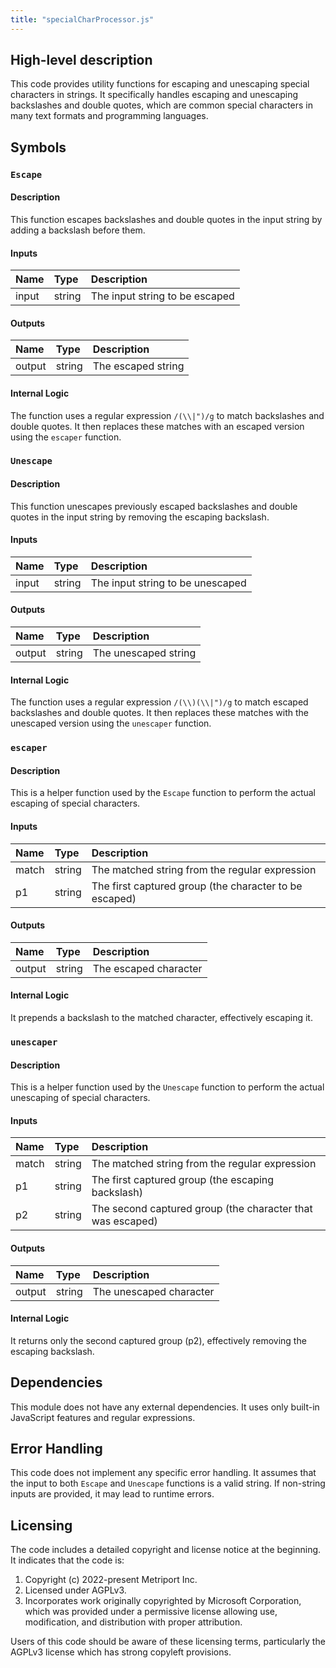 ```yaml
---
title: "specialCharProcessor.js"
---
```


## High-level description
This code provides utility functions for escaping and unescaping special characters in strings. It specifically handles escaping and unescaping backslashes and double quotes, which are common special characters in many text formats and programming languages.

## Symbols

### `Escape`
#### Description
This function escapes backslashes and double quotes in the input string by adding a backslash before them.

#### Inputs
| Name | Type | Description |
|:-----|:-----|:------------|
| input | string | The input string to be escaped |

#### Outputs
| Name | Type | Description |
|:-----|:-----|:------------|
| output | string | The escaped string |

#### Internal Logic
The function uses a regular expression `/(\\|")/g` to match backslashes and double quotes. It then replaces these matches with an escaped version using the `escaper` function.

### `Unescape`
#### Description
This function unescapes previously escaped backslashes and double quotes in the input string by removing the escaping backslash.

#### Inputs
| Name | Type | Description |
|:-----|:-----|:------------|
| input | string | The input string to be unescaped |

#### Outputs
| Name | Type | Description |
|:-----|:-----|:------------|
| output | string | The unescaped string |

#### Internal Logic
The function uses a regular expression `/(\\)(\\|")/g` to match escaped backslashes and double quotes. It then replaces these matches with the unescaped version using the `unescaper` function.

### `escaper`
#### Description
This is a helper function used by the `Escape` function to perform the actual escaping of special characters.

#### Inputs
| Name | Type | Description |
|:-----|:-----|:------------|
| match | string | The matched string from the regular expression |
| p1 | string | The first captured group (the character to be escaped) |

#### Outputs
| Name | Type | Description |
|:-----|:-----|:------------|
| output | string | The escaped character |

#### Internal Logic
It prepends a backslash to the matched character, effectively escaping it.

### `unescaper`
#### Description
This is a helper function used by the `Unescape` function to perform the actual unescaping of special characters.

#### Inputs
| Name | Type | Description |
|:-----|:-----|:------------|
| match | string | The matched string from the regular expression |
| p1 | string | The first captured group (the escaping backslash) |
| p2 | string | The second captured group (the character that was escaped) |

#### Outputs
| Name | Type | Description |
|:-----|:-----|:------------|
| output | string | The unescaped character |

#### Internal Logic
It returns only the second captured group (p2), effectively removing the escaping backslash.

## Dependencies
This module does not have any external dependencies. It uses only built-in JavaScript features and regular expressions.

## Error Handling
This code does not implement any specific error handling. It assumes that the input to both `Escape` and `Unescape` functions is a valid string. If non-string inputs are provided, it may lead to runtime errors.

## Licensing
The code includes a detailed copyright and license notice at the beginning. It indicates that the code is:
1. Copyright (c) 2022-present Metriport Inc.
2. Licensed under AGPLv3.
3. Incorporates work originally copyrighted by Microsoft Corporation, which was provided under a permissive license allowing use, modification, and distribution with proper attribution.

Users of this code should be aware of these licensing terms, particularly the AGPLv3 license which has strong copyleft provisions.